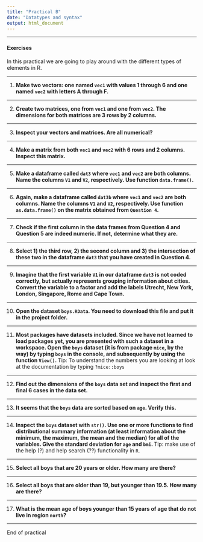 ---
title: "Practical B"
date: "Datatypes and syntax"
output: html_document
---

---

#### Exercises
In this practical we are going to play around with the different types of elements in R. 

---

 1. **Make two vectors: one named `vec1` with values 1 through 6 and one named `vec2` with letters A through F. **

---

 2. **Create two matrices, one from `vec1` and one from `vec2`. The dimensions for both matrices are 3 rows by 2 columns. **

---

3. **Inspect your vectors and matrices. Are all numerical?**

---

4. **Make a matrix from both `vec1` and `vec2` with 6 rows and 2 columns. Inspect this matrix.**


---

5. **Make a dataframe called `dat3` where `vec1` and `vec2` are both columns. Name the columns `V1` and `V2`, respectively. Use function `data.frame()`.**

---

6. **Again, make a dataframe called `dat3b` where `vec1` and `vec2` are both columns. Name the columns `V1` and `V2`, respectively. Use function `as.data.frame()` on the matrix obtained from `Question 4`. **

---

7. **Check if the first column in the data frames from Question 4 and Question 5 are indeed numeric. If not, determine what they are. **

---

8. **Select 1) the third row, 2) the second column and 3) the intersection of these two in the dataframe `dat3` that you have created in Question 4. **

---

9. **Imagine that the first variable `V1` in our dataframe `dat3` is not coded correctly, but actually represents grouping information about cities. Convert the variable to a factor and add the labels Utrecht, New York, London, Singapore, Rome and Cape Town.** 

---

10. **Open the dataset `boys.RData`. You need to download this file and put it in the project folder.**

---

11. **Most packages have datasets included. Since we have not learned to load packages yet, you are presented with such a dataset in a workspace. Open the `boys` dataset (it is from package `mice`, by the way) by typing `boys` in the console, and subsequently by using the function `View()`. ** Tip: To understand the numbers you are looking at look at the documentation by typing `?mice::boys`

---

12. **Find out the dimensions of the `boys` data set and inspect the first and final 6 cases in the data set. **

---

13. **It seems that the `boys` data are sorted based on `age`. Verify this.** 

---

14. **Inspect the `boys` dataset with `str()`. Use one or more functions to find distributional summary information (at least information about the minimum, the maximum, the mean and the median) for all of the variables. Give the standard deviation for `age` and `bmi`. ** Tip: make use of the help (?) and help search (??) functionality in `R`. 

---

15. **Select all boys that are 20 years or older. How many are there?**

---

16. **Select all boys that are older than 19, but younger than 19.5. How many are there?**

---

17. **What is the mean age of boys younger than 15 years of age that do not live in region `north`?**

---

End of practical
